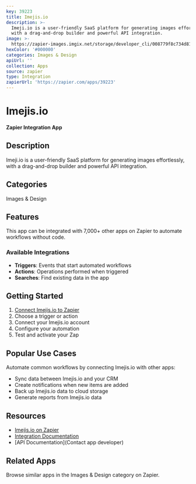 ```yaml
---
key: 39223
title: Imejis.io
description: >-
  Imeji.io is a user-friendly SaaS platform for generating images effortlessly,
  with a drag-and-drop builder and powerful API integration.
image: >-
  https://zapier-images.imgix.net/storage/developer_cli/008779f8c734d8108c0057306dcc26e4.png?auto=format%2Ccompress&ixlib=python-3.0.0&q=50
hexColor: '#000000'
categories: Images & Design
apiUrl: ''
collection: Apps
source: zapier
type: Integration
zapierUrl: 'https://zapier.com/apps/39223'
---
```

# Imejis.io

**Zapier Integration App**

## Description

Imeji.io is a user-friendly SaaS platform for generating images effortlessly, with a drag-and-drop builder and powerful API integration.

## Categories

Images & Design

## Features

This app can be integrated with 7,000+ other apps on Zapier to automate workflows without code.

### Available Integrations

- **Triggers**: Events that start automated workflows
- **Actions**: Operations performed when triggered
- **Searches**: Find existing data in the app

## Getting Started

1. [Connect Imejis.io to Zapier](https://zapier.com/apps/39223)
2. Choose a trigger or action
3. Connect your Imejis.io account
4. Configure your automation
5. Test and activate your Zap

## Popular Use Cases

Automate common workflows by connecting Imejis.io with other apps:

- Sync data between Imejis.io and your CRM
- Create notifications when new items are added
- Back up Imejis.io data to cloud storage
- Generate reports from Imejis.io data

## Resources

- [Imejis.io on Zapier](https://zapier.com/apps/39223)
- [Integration Documentation](https://zapier.com/apps/39223/integrations)
- [API Documentation](Contact app developer)

## Related Apps

Browse similar apps in the Images & Design category on Zapier.
